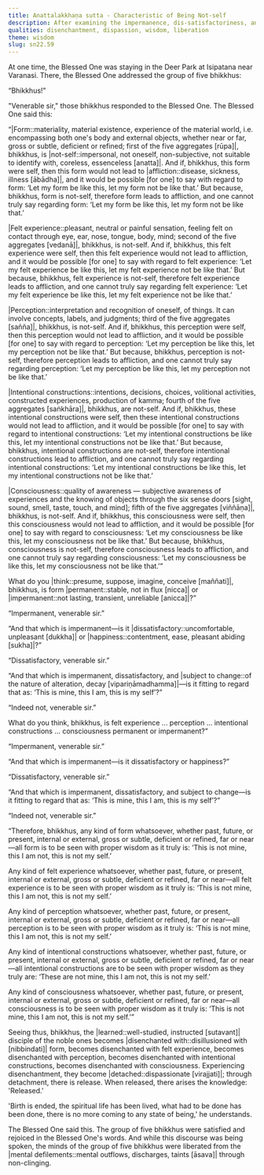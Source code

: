 ```yaml
---
title: Anattalakkhaṇa sutta - Characteristic of Being Not-self
description: After examining the impermanence, dis-satisfactoriness, and the changing nature of the five aggregates, the Buddha teaches how to see them with proper wisdom, with identifying with them.
qualities: disenchantment, dispassion, wisdom, liberation
theme: wisdom
slug: sn22.59
---
```


At one time, the Blessed One was staying in the Deer Park at Isipatana near Varanasi. There, the Blessed One addressed the group of five bhikkhus:

“Bhikkhus!”

"Venerable sir," those bhikkhus responded to the Blessed One. The Blessed One said this: 

“|Form::materiality, material existence, experience of the material world, i.e. encompassing both one's body and external objects, whether near or far, gross or subtle, deficient or refined; first of the five aggregates [rūpa]|, bhikkhus, is |not-self::impersonal, not oneself, non-subjective, not suitable to identify with, coreless, essenceless [anatta]|. And if, bhikkhus, this form were self, then this form would not lead to |affliction::disease, sickness, illness [ābādha]|, and it would be possible [for one] to say with regard to form: ‘Let my form be like this, let my form not be like that.’ But because, bhikkhus, form is not-self, therefore form leads to affliction, and one cannot truly say regarding form: ‘Let my form be like this, let my form not be like that.’

|Felt experience::pleasant, neutral or painful sensation, feeling felt on contact through eye, ear, nose, tongue, body, mind; second of the five aggregates [vedanā]|, bhikkhus, is not-self. And if, bhikkhus, this felt experience were self, then this felt experience would not lead to affliction, and it would be possible [for one] to say with regard to felt experience: ‘Let my felt experience be like this, let my felt experience not be like that.’ But because, bhikkhus, felt experience is not-self, therefore felt experience leads to affliction, and one cannot truly say regarding felt experience: ‘Let my felt experience be like this, let my felt experience not be like that.’

|Perception::interpretation and recognition of oneself, of things. It can involve concepts, labels, and judgments; third of the five aggregates [sañña]|, bhikkhus, is not-self. And if, bhikkhus, this perception were self, then this perception would not lead to affliction, and it would be possible [for one] to say with regard to perception: ‘Let my perception be like this, let my perception not be like that.’ But because, bhikkhus, perception is not-self, therefore perception leads to affliction, and one cannot truly say regarding perception: ‘Let my perception be like this, let my perception not be like that.’

|Intentional constructions::intentions, decisions, choices, volitional activities, constructed experiences, production of kamma; fourth of the five aggregates [saṅkhāra]|, bhikkhus, are not-self. And if, bhikkhus, these intentional constructions were self, then these intentional constructions would not lead to affliction, and it would be possible [for one] to say with regard to intentional constructions: ‘Let my intentional constructions be like this, let my intentional constructions not be like that.’ But because, bhikkhus, intentional constructions are not-self, therefore intentional constructions lead to affliction, and one cannot truly say regarding intentional constructions: ‘Let my intentional constructions be like this, let my intentional constructions not be like that.’

|Consciousness::quality of awareness — subjective awareness of experiences and the knowing of objects through the six sense doors [sight, sound, smell, taste, touch, and mind]; fifth of the five aggregates [viññāṇa]|, bhikkhus, is not-self. And if, bhikkhus, this consciousness were self, then this consciousness would not lead to affliction, and it would be possible [for one] to say with regard to consciousness: ‘Let my consciousness be like this, let my consciousness not be like that.’ But because, bhikkhus, consciousness is not-self, therefore consciousness leads to affliction, and one cannot truly say regarding consciousness: ‘Let my consciousness be like this, let my consciousness not be like that.’”

What do you |think::presume, suppose, imagine, conceive [maññati]|, bhikkhus, is form |permanent::stable, not in flux [nicca]| or |impermanent::not lasting, transient, unreliable [anicca]|?”

“Impermanent, venerable sir.”

“And that which is impermanent—is it |dissatisfactory::uncomfortable, unpleasant [dukkha]| or |happiness::contentment, ease, pleasant abiding [sukha]|?”

“Dissatisfactory, venerable sir.”

“And that which is impermanent, dissatisfactory, and |subject to change::of the nature of alteration, decay [vipariṇāmadhamma]|—is it fitting to regard that as: ‘This is mine, this I am, this is my self’?”

“Indeed not, venerable sir.”

What do you think, bhikkhus, is felt experience ... perception ... intentional constructions ... consciousness permanent or impermanent?”

“Impermanent, venerable sir.”

“And that which is impermanent—is it dissatisfactory or happiness?”

“Dissatisfactory, venerable sir.”

“And that which is impermanent, dissatisfactory, and subject to change—is it fitting to regard that as: ‘This is mine, this I am, this is my self’?”

“Indeed not, venerable sir.”

“Therefore, bhikkhus, any kind of form whatsoever, whether past, future, or present, internal or external, gross or subtle, deficient or refined, far or near—all form is to be seen with proper wisdom as it truly is: ‘This is not mine, this I am not, this is not my self.’

Any kind of felt experience whatsoever, whether past, future, or present, internal or external, gross or subtle, deficient or refined, far or near—all felt experience is to be seen with proper wisdom as it truly is: ‘This is not mine, this I am not, this is not my self.’

Any kind of perception whatsoever, whether past, future, or present, internal or external, gross or subtle, deficient or refined, far or near—all perception is to be seen with proper wisdom as it truly is: ‘This is not mine, this I am not, this is not my self.’

Any kind of intentional constructions whatsoever, whether past, future, or present, internal or external, gross or subtle, deficient or refined, far or near—all intentional constructions are to be seen with proper wisdom as they truly are: ‘These are not mine, this I am not, this is not my self.’

Any kind of consciousness whatsoever, whether past, future, or present, internal or external, gross or subtle, deficient or refined, far or near—all consciousness is to be seen with proper wisdom as it truly is: ‘This is not mine, this I am not, this is not my self.’”

Seeing thus, bhikkhus, the |learned::well-studied, instructed [sutavant]| disciple of the noble ones becomes |disenchanted with::disillusioned with [nibbindati]| form, becomes disenchanted with felt experience, becomes disenchanted with perception, becomes disenchanted with intentional constructions, becomes disenchanted with consciousness. Experiencing disenchantment, they become |detached::dispassionate [virajjati]|; through detachment, there is release. When released, there arises the knowledge: 'Released.'

'Birth is ended, the spiritual life has been lived, what had to be done has been done, there is no more coming to any state of being,' he understands.

The Blessed One said this. The group of five bhikkhus were satisfied and rejoiced in the Blessed One's words. And while this discourse was being spoken, the minds of the group of five bhikkhus were liberated from the |mental defilements::mental outflows, discharges, taints [āsava]| through non-clinging.